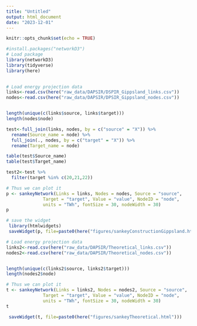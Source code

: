 ```yaml
---
title: "Untitled"
output: html_document
date: "2023-12-01"
---
```


```r
knitr::opts_chunk$set(echo = TRUE)
```

```r
#install.packages("networkD3")
# Load package
library(networkD3)
library(tidyverse)
library(here)
 
```

```r

# Load energy projection data
links<-read.csv(here("raw_data/DAPSIR/DSPIR_Gippsland_links.csv"))
nodes<-read.csv(here("raw_data/DAPSIR/DPSIR_Gippsland_nodes.csv"))


length(unique(c(links$source, links$target)))
length(nodes$node)
```

```r
test<-full_join(links, nodes, by = c("source" = "X")) %>% 
  rename(Source_name = node) %>% 
  full_join(., nodes, by = c("target" = "X")) %>% 
  rename(Target_name = node)

table(test$Source_name)
table(test$Target_name)
```
```r
test2<-test %>% 
  filter(target %in% c(20,21,22))
```



```r
 
# Thus we can plot it
p <- sankeyNetwork(Links = links, Nodes = nodes, Source = "source",
              Target = "target", Value = "value", NodeID = "node",
              units = "TWh", fontSize = 30, nodeWidth = 30)
p
```


```r
# save the widget
 library(htmlwidgets)
 saveWidget(p, file=paste0(here("figures/sankeyConstructionGippsland.html")))
```





```r
# Load energy projection data
links2<-read.csv(here("raw_data/DAPSIR/Theoretical_links.csv"))
nodes2<-read.csv(here("raw_data/DAPSIR/Theoretical_nodes.csv"))


length(unique(c(links2$source, links2$target)))
length(nodes2$node)
```


```r
 
# Thus we can plot it
t <- sankeyNetwork(Links = links2, Nodes = nodes2, Source = "source",
              Target = "target", Value = "value", NodeID = "node",
              units = "TWh", fontSize = 30, nodeWidth = 30)
t
```


```r
 saveWidget(t, file=paste0(here("figures/sankeyTheoretical.html")))
```


